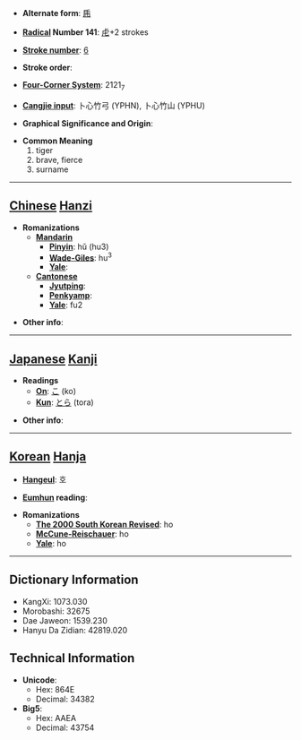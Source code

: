 * '''Alternate form''': [[乕]]

* '''[[Wiktionary:Chinese radical index| Radical]] Number 141''': [[Wiktionary:Chinese radical index 虍|虍]]+2 strokes

* '''[[Wiktionary:Chinese total strokes index|Stroke number]]''': [[Wiktionary:Chinese total strokes index 6|6]]

* '''Stroke order''': 

* '''[[Wiktionary:Chinese four corner index|Four-Corner System]]''': 2121<sub>7</sub>

* '''[[Wiktionary:Chinese Cangjie index|Cangjie input]]''': 卜心竹弓 (YPHN), 卜心竹山 (YPHU)

* '''Graphical Significance and Origin''': 

* '''Common Meaning'''
*#tiger
*# brave, fierce
*# surname


----

== [[Chinese]] [[Hanzi]] ==

* '''Romanizations'''
** '''[[Mandarin]]'''
*** '''[[Pinyin]]''': hǔ (hu3)
*** '''[[Wade-Giles]]''': hu<sup>3</sup>
*** '''[[Yale]]''': 
** '''[[Cantonese]]'''
*** '''[[Jyutping]]''':
*** '''[[Penkyamp]]''': 
*** '''[[Yale]]''': fu2

* '''Other info''': 

----

== [[Japanese]] [[Kanji]] ==

* '''Readings'''
** '''[[On]]''': [[こ]] (ko)
** '''[[Kun]]''': [[とら]] (tora)

* '''Other info''':  

----

== [[Korean]] [[Hanja]] ==

* '''[[Hangeul]]''': 호

* '''[[Eumhun]] reading''': 

* '''Romanizations'''
** '''[[The 2000 South Korean Revised Romanization|The 2000 South Korean Revised]]''': ho
** '''[[McCune-Reischauer]]''': ho
** '''[[Yale]]''': ho

----

== Dictionary Information ==

* KangXi: 1073.030
* Morobashi: 32675
* Dae Jaweon: 1539.230
* Hanyu Da Zidian: 42819.020

== Technical Information ==

* '''Unicode''':
** Hex: 864E
** Decimal: 34382
* '''Big5''':
** Hex: AAEA
** Decimal: 43754